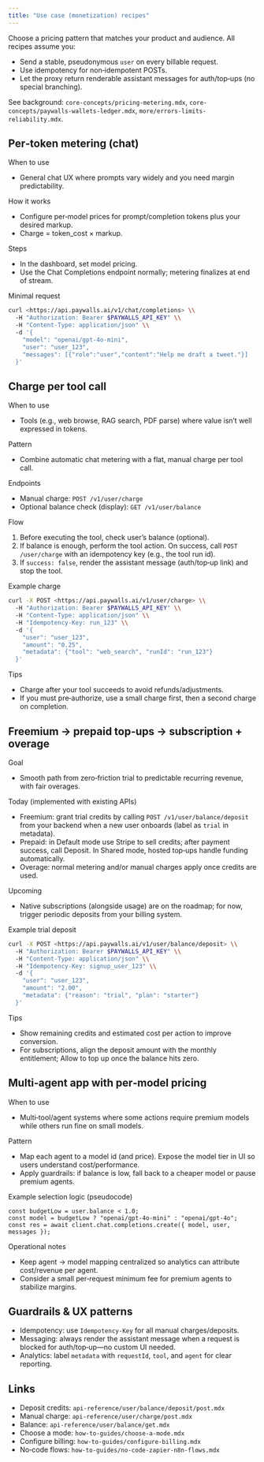 ```yaml
---
title: "Use case (monetization) recipes"
---
```


Choose a pricing pattern that matches your product and audience. All recipes assume you:

- Send a stable, pseudonymous `user` on every billable request.
- Use idempotency for non‑idempotent POSTs.
- Let the proxy return renderable assistant messages for auth/top‑ups (no special branching).

See background: `core-concepts/pricing-metering.mdx`, `core-concepts/paywalls-wallets-ledger.mdx`, `more/errors-limits-reliability.mdx`.

## Per‑token metering (chat)

When to use

- General chat UX where prompts vary widely and you need margin predictability.

How it works

- Configure per‑model prices for prompt/completion tokens plus your desired markup.
- Charge = token_cost × markup.

Steps

- In the dashboard, set model pricing.
- Use the Chat Completions endpoint normally; metering finalizes at end of stream.

Minimal request

```bash
curl <https://api.paywalls.ai/v1/chat/completions> \\
  -H "Authorization: Bearer $PAYWALLS_API_KEY" \\
  -H "Content-Type: application/json" \\
  -d '{
    "model": "openai/gpt-4o-mini",
    "user": "user_123",
    "messages": [{"role":"user","content":"Help me draft a tweet."}]
  }'

```

## Charge per tool call

When to use

- Tools (e.g., web browse, RAG search, PDF parse) where value isn’t well expressed in tokens.

Pattern

- Combine automatic chat metering with a flat, manual charge per tool call.

Endpoints

- Manual charge: `POST /v1/user/charge`
- Optional balance check (display): `GET /v1/user/balance`

Flow

1. Before executing the tool, check user’s balance (optional).
2. If balance is enough, perform the tool action. On success, call `POST /user/charge` with an idempotency key (e.g., the tool run id).
3. If `success: false`, render the assistant message (auth/top‑up link) and stop the tool.

Example charge

```bash
curl -X POST <https://api.paywalls.ai/v1/user/charge> \\
  -H "Authorization: Bearer $PAYWALLS_API_KEY" \\
  -H "Content-Type: application/json" \\
  -H "Idempotency-Key: run_123" \\
  -d '{
    "user": "user_123",
    "amount": "0.25",
    "metadata": {"tool": "web_search", "runId": "run_123"}
  }'

```

Tips

- Charge after your tool succeeds to avoid refunds/adjustments.
- If you must pre‑authorize, use a small charge first, then a second charge on completion.

## Freemium → prepaid top‑ups → subscription + overage

Goal

- Smooth path from zero‑friction trial to predictable recurring revenue, with fair overages.

Today (implemented with existing APIs)

- Freemium: grant trial credits by calling `POST /v1/user/balance/deposit` from your backend when a new user onboards (label as `trial` in metadata).
- Prepaid: in Default mode use Stripe to sell credits; after payment success, call Deposit. In Shared mode, hosted top‑ups handle funding automatically.
- Overage: normal metering and/or manual charges apply once credits are used.

Upcoming

- Native subscriptions (alongside usage) are on the roadmap; for now, trigger periodic deposits from your billing system.

Example trial deposit

```bash
curl -X POST <https://api.paywalls.ai/v1/user/balance/deposit> \\
  -H "Authorization: Bearer $PAYWALLS_API_KEY" \\
  -H "Content-Type: application/json" \\
  -H "Idempotency-Key: signup_user_123" \\
  -d '{
    "user": "user_123",
    "amount": "2.00",
    "metadata": {"reason": "trial", "plan": "starter"}
  }'

```

Tips

- Show remaining credits and estimated cost per action to improve conversion.
- For subscriptions, align the deposit amount with the monthly entitlement; Allow to top up once the balance hits zero.

## Multi‑agent app with per‑model pricing

When to use

- Multi‑tool/agent systems where some actions require premium models while others run fine on small models.

Pattern

- Map each agent to a model id (and price). Expose the model tier in UI so users understand cost/performance.
- Apply guardrails: if balance is low, fall back to a cheaper model or pause premium agents.

Example selection logic (pseudocode)

```tsx
const budgetLow = user.balance < 1.0;
const model = budgetLow ? "openai/gpt-4o-mini" : "openai/gpt-4o";
const res = await client.chat.completions.create({ model, user, messages });
```

Operational notes

- Keep agent → model mapping centralized so analytics can attribute cost/revenue per agent.
- Consider a small per‑request minimum fee for premium agents to stabilize margins.

## Guardrails & UX patterns

- Idempotency: use `Idempotency-Key` for all manual charges/deposits.
- Messaging: always render the assistant message when a request is blocked for auth/top‑up—no custom UI needed.
- Analytics: label `metadata` with `requestId`, `tool`, and `agent` for clear reporting.

## Links

- Deposit credits: `api-reference/user/balance/deposit/post.mdx`
- Manual charge: `api-reference/user/charge/post.mdx`
- Balance: `api-reference/user/balance/get.mdx`
- Choose a mode: `how-to-guides/choose-a-mode.mdx`
- Configure billing: `how-to-guides/configure-billing.mdx`
- No‑code flows: `how-to-guides/no-code-zapier-n8n-flows.mdx`
